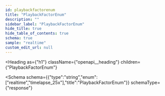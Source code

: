 ```yaml
---
id: playbackfactorenum
title: "PlaybackFactorEnum"
description: ""
sidebar_label: "PlaybackFactorEnum"
hide_title: true
hide_table_of_contents: true
schema: true
sample: "realtime"
custom_edit_url: null
---
```



<Heading
  as={"h1"}
  className={"openapi__heading"}
  children={"PlaybackFactorEnum"}
>
</Heading>





<Schema
  schema={{"type":"string","enum":["realtime","timelapse_25x"],"title":"PlaybackFactorEnum"}}
  schemaType={"response"}
>
  
</Schema>
            